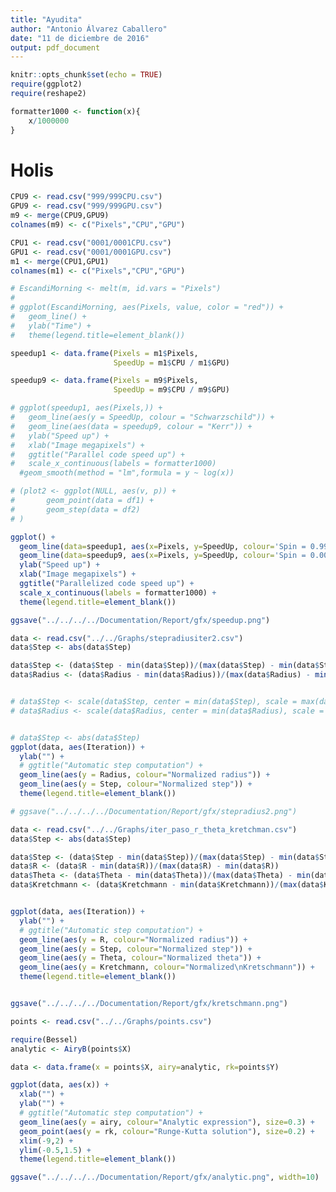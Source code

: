 ```yaml
---
title: "Ayudita"
author: "Antonio Álvarez Caballero"
date: "11 de diciembre de 2016"
output: pdf_document
---
```


```r
knitr::opts_chunk$set(echo = TRUE)
require(ggplot2)
require(reshape2)

formatter1000 <- function(x){ 
    x/1000000
}
```

# Holis

```r
CPU9 <- read.csv("999/999CPU.csv")
GPU9 <- read.csv("999/999GPU.csv")
m9 <- merge(CPU9,GPU9)
colnames(m9) <- c("Pixels","CPU","GPU")

CPU1 <- read.csv("0001/0001CPU.csv")
GPU1 <- read.csv("0001/0001GPU.csv")
m1 <- merge(CPU1,GPU1)
colnames(m1) <- c("Pixels","CPU","GPU")
```


```r
# EscandiMorning <- melt(m, id.vars = "Pixels")
# 
# ggplot(EscandiMorning, aes(Pixels, value, color = "red")) +
#   geom_line() +
#   ylab("Time") +
#   theme(legend.title=element_blank())

speedup1 <- data.frame(Pixels = m1$Pixels,
                       SpeedUp = m1$CPU / m1$GPU)

speedup9 <- data.frame(Pixels = m9$Pixels,
                       SpeedUp = m9$CPU / m9$GPU)

# ggplot(speedup1, aes(Pixels,)) +
#   geom_line(aes(y = SpeedUp, colour = "Schwarzschild")) + 
#   geom_line(aes(data = speedup9, colour = "Kerr")) +
#   ylab("Speed up") +
#   xlab("Image megapixels") +
#   ggtitle("Parallel code speed up") +
#   scale_x_continuous(labels = formatter1000)
  #geom_smooth(method = "lm",formula = y ~ log(x))

# (plot2 <- ggplot(NULL, aes(v, p)) + 
#       geom_point(data = df1) +
#       geom_step(data = df2)
# )
```

```r
ggplot() + 
  geom_line(data=speedup1, aes(x=Pixels, y=SpeedUp, colour='Spin = 0.999')) + 
  geom_line(data=speedup9, aes(x=Pixels, y=SpeedUp, colour='Spin = 0.0001')) +
  ylab("Speed up") +
  xlab("Image megapixels") +
  ggtitle("Parallelized code speed up") +
  scale_x_continuous(labels = formatter1000) +
  theme(legend.title=element_blank())

ggsave("../../../../Documentation/Report/gfx/speedup.png")
```

```r
data <- read.csv("../../Graphs/stepradiusiter2.csv")
data$Step <- abs(data$Step)

data$Step <- (data$Step - min(data$Step))/(max(data$Step) - min(data$Step))
data$Radius <- (data$Radius - min(data$Radius))/(max(data$Radius) - min(data$Radius))


# data$Step <- scale(data$Step, center = min(data$Step), scale = max(data$Step) - min(data$Step))
# data$Radius <- scale(data$Radius, center = min(data$Radius), scale = max(data$Radius) - min(data$Radius))


# data$Step <- abs(data$Step)
ggplot(data, aes(Iteration)) +
  ylab("") +
  # ggtitle("Automatic step computation") +
  geom_line(aes(y = Radius, colour="Normalized radius")) +
  geom_line(aes(y = Step, colour="Normalized step")) +
  theme(legend.title=element_blank())

# ggsave("../../../../Documentation/Report/gfx/stepradius2.png")
```


```r
data <- read.csv("../../Graphs/iter_paso_r_theta_kretchman.csv")
data$Step <- abs(data$Step)

data$Step <- (data$Step - min(data$Step))/(max(data$Step) - min(data$Step))
data$R <- (data$R - min(data$R))/(max(data$R) - min(data$R))
data$Theta <- (data$Theta - min(data$Theta))/(max(data$Theta) - min(data$Theta))
data$Kretchmann <- (data$Kretchmann - min(data$Kretchmann))/(max(data$Kretchmann) - min(data$Kretchmann))


ggplot(data, aes(Iteration)) +
  ylab("") +
  # ggtitle("Automatic step computation") +
  geom_line(aes(y = R, colour="Normalized radius")) +
  geom_line(aes(y = Step, colour="Normalized step")) +
  geom_line(aes(y = Theta, colour="Normalized theta")) +
  geom_line(aes(y = Kretchmann, colour="Normalized\nKretschmann")) +
  theme(legend.title=element_blank())


ggsave("../../../../Documentation/Report/gfx/kretschmann.png")

```


```r
points <- read.csv("../../Graphs/points.csv")

require(Bessel)
analytic <- AiryB(points$X)

data <- data.frame(x = points$X, airy=analytic, rk=points$Y)

ggplot(data, aes(x)) +
  xlab("") +
  ylab("") +
  # ggtitle("Automatic step computation") +
  geom_line(aes(y = airy, colour="Analytic expression"), size=0.3) +
  geom_point(aes(y = rk, colour="Runge-Kutta solution"), size=0.2) +
  xlim(-9,2) +
  ylim(-0.5,1.5) +
  theme(legend.title=element_blank())

ggsave("../../../../Documentation/Report/gfx/analytic.png", width=10)

```





















